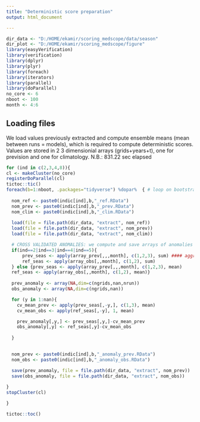 ```yaml
---
title: "Deterministic score preparation"
output: html_document

---
```


```r
dir_data <- "D:/HOME/ekamir/scoring_medscope/data/season" 
dir_plot <- "D:/HOME/ekamir/scoring_medscope/figure" 
library(easyVerification)
library(verification)
library(dplyr)
library(plyr)
library(foreach)
library(iterators)
library(parallel)
library(doParallel)
no_core <- 6
nboot <- 100
month <- 4:6

```

## Loading files

We load values previously extracted and compute ensemble means (mean between runs = models), which is required to compute deterministic scores. Values are stored in 2 3 dimensionial arrays (grids+years+t), one for prevision and one for climatology.
N.B.: 831.22 sec elapsed

```r
for (ind in c(2,3,4,8)){
cl <- makeCluster(no_core)
registerDoParallel(cl)
tictoc::tic()
foreach(b=1:nboot, .packages="tidyverse") %dopar%  { # loop on bootstrap samples
  
  nom_ref <- paste0(indic[ind],b,"_ref.RData")
  nom_prev <- paste0(indic[ind],b,"_prev.RData")
  nom_clim <- paste0(indic[ind],b,"_clim.RData")
  
  load(file = file.path(dir_data, "extract", nom_ref))
  load(file = file.path(dir_data, "extract", nom_prev))
  load(file = file.path(dir_data, "extract", nom_clim))

  # CROSS VALIDATED ANOMALIES: we compute and save arrays of anomalies using cross validation scheme
  if(ind==2|ind==3|ind==4|ind==5){
      prev_seas <- apply(array_prev[,,,month], c(1,2,3), sum) #### aggregation method to be changed!!
      ref_seas <- apply(array_obs[,,month], c(1,2), sum)
  } else {prev_seas <- apply(array_prev[,,,month], c(1,2,3), mean) 
  ref_seas <- apply(array_obs[,,month], c(1,2), mean)}
  
  prev_anomaly <- array(NA,dim=c(ngrids,nan,nrun))
  obs_anomaly <- array(NA,dim=c(ngrids,nan))

  for (y in 1:nan){
    cv_mean_prev <- apply(prev_seas[,-y,], c(1,3), mean)
    cv_mean_obs <- apply(ref_seas[,-y], 1, mean)

    prev_anomaly[,y,] <- prev_seas[,y,]-cv_mean_prev
    obs_anomaly[,y] <- ref_seas[,y]-cv_mean_obs
    
  }
  

  nom_prev <- paste0(indic[ind],b,"_anomaly_prev.RData")
  nom_obs <- paste0(indic[ind],b,"_anomaly_obs.RData")

  save(prev_anomaly, file = file.path(dir_data, "extract", nom_prev))
  save(obs_anomaly, file = file.path(dir_data, "extract", nom_obs))
  
}
stopCluster(cl)

}

tictoc::toc() 

```





